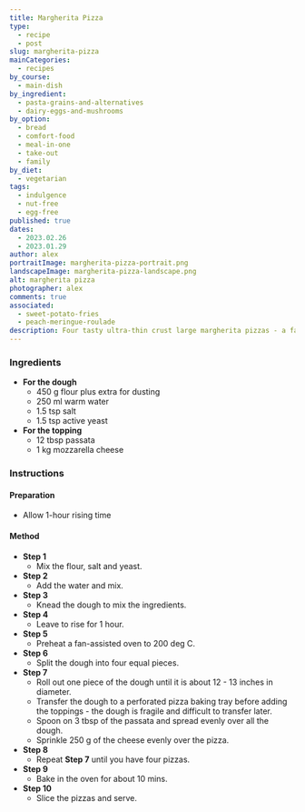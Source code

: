 ```yaml
---
title: Margherita Pizza
type:
  - recipe
  - post
slug: margherita-pizza
mainCategories: 
  - recipes
by_course:
  - main-dish
by_ingredient:
  - pasta-grains-and-alternatives
  - dairy-eggs-and-mushrooms
by_option:
  - bread
  - comfort-food
  - meal-in-one
  - take-out
  - family
by_diet:
  - vegetarian
tags:
  - indulgence
  - nut-free
  - egg-free
published: true
dates: 
  - 2023.02.26
  - 2023.01.29
author: alex
portraitImage: margherita-pizza-portrait.png
landscapeImage: margherita-pizza-landscape.png
alt: margherita pizza
photographer: alex
comments: true
associated: 
  - sweet-potato-fries
  - peach-meringue-roulade
description: Four tasty ultra-thin crust large margherita pizzas - a family take-out made at home.
---
```


<Ingredients>

### Ingredients

  - **For the dough** 
    - 450 g flour plus extra for dusting
    - 250 ml warm water
    - 1.5 tsp salt
    - 1.5 tsp active yeast
  - **For the topping**
    - 12 tbsp passata
    - 1 kg mozzarella cheese

</Ingredients>

<Instructions>

### Instructions

#### Preparation

  - Allow 1-hour rising time

#### Method

  - **Step 1**
    - Mix the flour, salt and yeast.    
  - **Step 2**
    - Add the water and mix.
  - **Step 3**
    - Knead the dough to mix the ingredients.
  - **Step 4**
    - Leave to rise for 1 hour.
  - **Step 5**
    - Preheat a fan-assisted oven to 200 deg C.
  - **Step 6**
    - Split the dough into four equal pieces.
  - **Step 7**
    - Roll out one piece of the dough until it is about 12 - 13 inches in diameter.
    - Transfer the dough to a perforated pizza baking tray before adding the toppings - the dough is fragile and difficult to transfer later.
    - Spoon on 3 tbsp of the passata and spread evenly over all the dough.
    - Sprinkle 250 g of the cheese evenly over the pizza.
  - **Step 8**
    - Repeat **Step 7** until you have four pizzas.
  - **Step 9**
    - Bake in the oven for about 10 mins.
  - **Step 10**
    - Slice the pizzas and serve.

</Instructions>